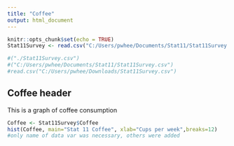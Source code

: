 ```yaml
---
title: "Coffee"
output: html_document
---
```


```r
knitr::opts_chunk$set(echo = TRUE)
Stat11Survey <- read.csv("C:/Users/pwhee/Documents/Stat11/Stat11Survey.csv")

#("./Stat11Survey.csv")
#("C:/Users/pwhee/Documents/Stat11/Stat11Survey.csv")
#read.csv("C:/Users/pwhee/Downloads/Stat11Survey.csv")
```

## Coffee header
This is a graph of coffee consumption
```r
Coffee <- Stat11Survey$Coffee
hist(Coffee, main="Stat 11 Coffee", xlab="Cups per week",breaks=12)
#only name of data var was necessary, others were added
```

